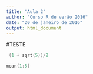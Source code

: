 ```yaml
---
title: "Aula 2"
author: "Curso R de verão 2016"
date: "20 de janeiro de 2016"
output: html_document
---
```

#TESTE

```a

 (1 + sqrt(5))/2

mean(1:5) 

```

